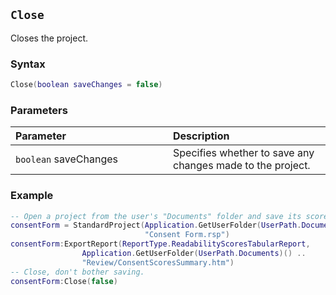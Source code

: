 ::: {.minipage data-latex="{\textwidth}"}
## `Close` {#standard-close}

Closes the project.

### Syntax {-}

``` .lua
Close(boolean saveChanges = false)
```

### Parameters {-}

**Parameter** | **Description**
| :-- | :-- |
| `boolean` saveChanges | Specifies whether to save any changes made to the project. |

### Example {-}

``` .lua
-- Open a project from the user's "Documents" folder and save its scores summary
consentForm = StandardProject(Application.GetUserFolder(UserPath.Documents) ..
                              "Consent Form.rsp")
consentForm:ExportReport(ReportType.ReadabilityScoresTabularReport,
                Application.GetUserFolder(UserPath.Documents)() ..
                "Review/ConsentScoresSummary.htm")
-- Close, don't bother saving.
consentForm:Close(false)
```
:::